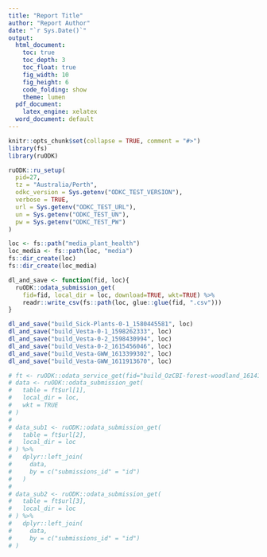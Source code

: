```yaml
---
title: "Report Title"
author: "Report Author"
date: "`r Sys.Date()`"
output:
  html_document:
    toc: true
    toc_depth: 3
    toc_float: true
    fig_width: 10
    fig_height: 6
    code_folding: show
    theme: lumen
  pdf_document:
    latex_engine: xelatex
  word_document: default
---
```


```r
knitr::opts_chunk$set(collapse = TRUE, comment = "#>")
library(fs)
library(ruODK)

ruODK::ru_setup(
  pid=27,
  tz = "Australia/Perth",
  odkc_version = Sys.getenv("ODKC_TEST_VERSION"),
  verbose = TRUE,
  url = Sys.getenv("ODKC_TEST_URL"),
  un = Sys.getenv("ODKC_TEST_UN"),
  pw = Sys.getenv("ODKC_TEST_PW")
)

loc <- fs::path("media_plant_health")
loc_media <- fs::path(loc, "media")
fs::dir_create(loc)
fs::dir_create(loc_media)

dl_and_save <- function(fid, loc){
  ruODK::odata_submission_get(
    fid=fid, local_dir = loc, download=TRUE, wkt=TRUE) %>%
    readr::write_csv(fs::path(loc, glue::glue(fid, ".csv")))
}

dl_and_save("build_Sick-Plants-0-1_1580445581", loc)
dl_and_save("build_Vesta-0-1_1598262333", loc)
dl_and_save("build_Vesta-0-2_1598430994", loc)
dl_and_save("build_Vesta-0-2_1615456046", loc)
dl_and_save("build_Vesta-GWW_1613399302", loc)
dl_and_save("build_Vesta-GWW_1611913670", loc)

# ft <- ruODK::odata_service_get(fid="build_OzCBI-forest-woodland_1614150793")
# data <- ruODK::odata_submission_get(
#   table = ft$url[1], 
#   local_dir = loc, 
#   wkt = TRUE
# )
# 
# data_sub1 <- ruODK::odata_submission_get(
#   table = ft$url[2], 
#   local_dir = loc
# ) %>%
#   dplyr::left_join(
#     data, 
#     by = c("submissions_id" = "id")
#   )
# 
# data_sub2 <- ruODK::odata_submission_get(
#   table = ft$url[3], 
#   local_dir = loc
# ) %>%
#   dplyr::left_join(
#     data, 
#     by = c("submissions_id" = "id")
# )
```
